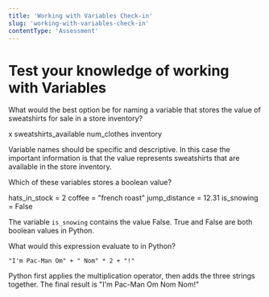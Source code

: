 ```yaml
---
title: 'Working with Variables Check-in'
slug: 'working-with-variables-check-in'
contentType: 'Assessment'
---
```


# Test your knowledge of working with Variables

<MultipleChoice>
<Prompt>

What would the best option be for naming a variable that stores the value of sweatshirts for sale in a store inventory?

</Prompt>
<Choice>x</Choice>
<Choice correct>sweatshirts_available</Choice>
<Choice>num_clothes</Choice>
<Choice>inventory</Choice>
<Explanation>

Variable names should be specific and descriptive. In this case the important information is that the value represents sweatshirts that are available in the store inventory.

</Explanation>
</MultipleChoice>

<MultipleChoice>
<Prompt>

Which of these variables stores a boolean value?

</Prompt>
<Choice>hats_in_stock = 2</Choice>
<Choice>coffee = "french roast"</Choice>
<Choice>jump_distance = 12.31</Choice>
<Choice correct>is_snowing = False</Choice>
<Explanation>

The variable `is_snowing` contains the value False. True and False are both boolean values in Python.

</Explanation>
</MultipleChoice>

<TextResponse>
<Prompt>

What would this expression evaluate to in Python?

`"I'm Pac-Man Om" + " Nom" * 2 + "!"`

</Prompt>

<Explanation>

Python first applies the multiplication operator, then adds the three strings together. The final result is "I'm Pac-Man Om Nom Nom!"

</Explanation>
</TextResponse>